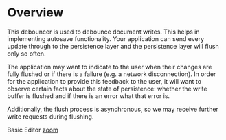
<Meta title="Overview" />

# Overview
      
This debouncer is used to debounce document writes. This helps in
implementing autosave functionality. Your application can send every
update through to the persistence layer and the persistence layer will
flush only so often.

The application may want to indicate to the user when their changes are
fully flushed or if there is a failure (e.g. a network disconnection).
In order for the application to provide this feedback to the user, it
will want to observe certain facts about the state of persistence:
whether the write buffer is flushed and if there is an error what that
error is.

Additionally, the flush process is asynchronous, so we may receive
further write requests during flushing.  

<Canvas>
<div>
    <span style={{fontSize: "1.2em", fontWeight: "bold"}}>Basic Editor</span>
    <span style={{marginLeft: "0.4em", fontSize: "0.8em"}}>
        <a href="./?path=/story/debouncer--basic">zoom</a>
    </span>
</div>
<Basic />
</Canvas>